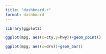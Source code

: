 ```yaml
---
title: "dashboard-r"
format: dashboard
---
```



```r
library(ggplot2)
```

```r
ggplot(mpg, aes(x=cty,y=hwy))+geom_point()
```

```r
ggplot(mpg, aes(x=drv))+geom_bar()
```